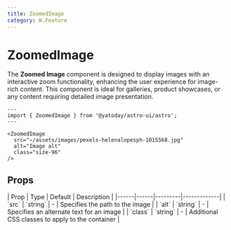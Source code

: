 ```yaml
---
title: ZoomedImage
category: W.Feature
---
```



# ZoomedImage

<SourceLink name="ZoomedImage" />

The **Zoomed Image** component is designed to display images with an interactive zoom functionality, enhancing the user experience for image-rich content.
This component is ideal for galleries, product showcases, or any content requiring detailed image presentation.


<div className="space-y-12">
  <Demo title="">
    <ZoomedImage 
      src="~/assets/images/pexels-helenalopesph-1015568.jpg"
      alt="Image alt"
      class="w-full md:size-96 aspect-square"
    />
  </Demo>
</div>

```astro
---
import { ZoomedImage } from '@yatoday/astro-ui/astro';
---

<ZoomedImage 
  src="~/assets/images/pexels-helenalopesph-1015568.jpg"
  alt="Image alt"
  class="size-96"
/>
```

## Props

<div className="overflow-x-auto">
  <div className="min-w-xl">
    | Prop | Type | Default | Description |
    |------|------|---------|-------------|
    | `src` | `string` | - | Specifies the path to the image |
    | `alt` | `string` | - | Specifies an alternate text for an image |
    | `class` | `string` | - | Additional CSS classes to apply to the container |
  </div>
</div>

